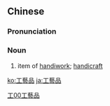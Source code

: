 {{also|工艺品}}
==Chinese==
{{zh-forms|s=工艺品|type=21}}

===Pronunciation===
{{zh-pron
|m=gōngyìpǐn
|c=gung1 ngai6 ban2
|mn=kang-gē-phín
|cat=n
}}

===Noun===
{{zh-noun|mw=件}}

# item of [[handiwork]]; [[handicraft]]

[[Category:Elementary Mandarin|工00工藝品]]

[[ko:工藝品]]
[[ja:工藝品]]